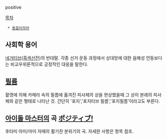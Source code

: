 positive

[[목차]]
  * [[동음이의어]]

== 사회학 용어 ==
[[네거티브]]([[흑색선전]])의 반대말. 각종 선거 운동 과정에서 상대방에 대한 음해성 언동보다는 비교우위론적으로 긍정적인 대응을 말한다. 

== [[필름]] ==
촬영에 의해 카메라 속의 필름에 옮겨진 피사체의 상을 현상했을때 그 상이 본래의 피사체와 같은 형태로 나타난 것. 간단히 '포지','포지티브 필름','포지필름'이라고도 부른다. 

== [[아이돌 마스터]]의 곡 [[ポジティブ!]] ==
후타미 아미/마미 자매의 활기찬 분위기의 곡. 자세한 사항은 항목 참조.

